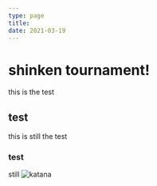 ```yaml
---
type: page
title: 
date: 2021-03-19
---
```

# shinken tournament!
this is the test
## test
this is still the test
### test
still
![katana](./images/katana.jpg)

